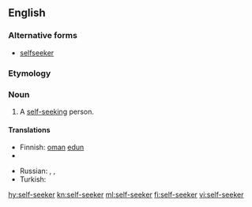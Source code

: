 ==English==

===Alternative forms===
* [[selfseeker]]

===Etymology===
{{prefix|self|seeker|lang=en}}

===Noun===
{{en-noun}}

# A [[self-seeking]] person.

====Translations====
{{trans-top|a self-seeking person}}
* Finnish: [[oma#Finnish|oman]] [[etu#Finnish|edun]] {{t|fi|tavoittelija}}
* {{trreq|fr}}
{{trans-mid}}
* Russian: {{t+|ru|рвач|m|tr=rvač|sc=Cyrl}}, {{t+|ru|шкурник|m|tr=škúrnik|sc=Cyrl}}, {{t|ru|[[своекорыстный]] [[человек]]|m|tr=svojekorýstnyj čelovék|sc=Cyrl}}
* Turkish: {{t+|tr|çıkarcı}}
{{trans-bottom}}

[[hy:self-seeker]]
[[kn:self-seeker]]
[[ml:self-seeker]]
[[fi:self-seeker]]
[[vi:self-seeker]]